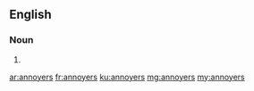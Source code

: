 ==English==

===Noun===
{{head|en|plural}}

# {{plural of|annoyer|lang=en}}

[[ar:annoyers]]
[[fr:annoyers]]
[[ku:annoyers]]
[[mg:annoyers]]
[[my:annoyers]]